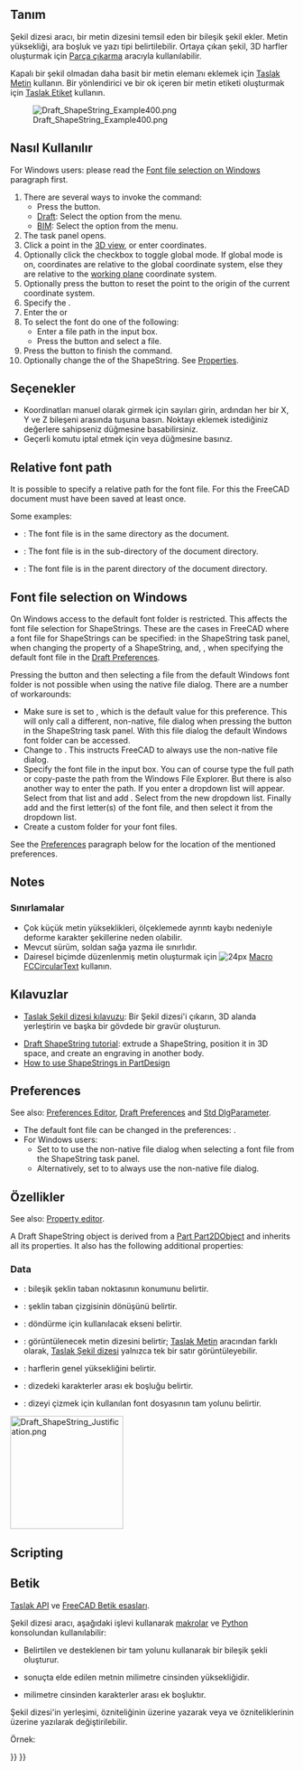 <languages/>

{{Docnav
|[[Draft_Facebinder|Facebinder]]
|[[Draft_Hatch|Hatch]]
|[[Draft_Workbench|Draft]]
|IconL=Draft_Facebinder.svg 
|IconR=Draft_Hatch.svg 
|IconC=Workbench_Draft.svg
}}

<div class="mw-translate-fuzzy">
{{GuiCommand/tr
|Name=Draft ShapeString
|Name/tr=Şekil dizesi
|MenuLocation=Taslak → Şekil dizesi
|Workbenches=[[Draft_Workbench/tr|Taslak]], [[Arch_Workbench/tr|Yapı]]
|Shortcut={{KEY|S}} {{KEY|S}}
|Version=0.14
|SeeAlso=[[Draft Text/tr|Metin]], [[Part Extrude/tr|Parça çıkarma]],<br /> [[Macro_Fonts_Win10_PYMP/tr|Macro Fonts Win10 PYMP]] [[Image:Macro_Fonts_Win10_PYMP.png|24px]]
}}
</div>

<span id="Description"></span>
== Tanım ==

<div class="mw-translate-fuzzy">
Şekil dizesi aracı, bir metin dizesini temsil eden bir bileşik şekil ekler. Metin yüksekliği, ara boşluk ve yazı tipi belirtilebilir.
Ortaya çıkan şekil, 3D harfler oluşturmak için [[Part Extrude/tr|Parça çıkarma]] aracıyla kullanılabilir.
</div>

<div class="mw-translate-fuzzy">
Kapalı bir şekil olmadan daha basit bir metin elemanı eklemek için [[Draft Text/tr|Taslak Metin]] kullanın. Bir yönlendirici ve bir ok içeren bir metin etiketi oluşturmak için [[Draft Label/tr|Taslak Etiket]] kullanın.
</div>

[[Image:Draft_ShapeString_Example400.png]]
<div class="mw-translate-fuzzy">

{{Caption | Şekil dizesini konumlandırmak için tek nokta gerekli}}
</div>

<span id="Usage"></span>
<div class="mw-translate-fuzzy">
== Nasıl Kullanılır ==
</div>

For Windows users: please read the [[#Font_file_selection_on_Windows|Font file selection on Windows]] paragraph first.

# There are several ways to invoke the command:
#* Press the {{Button|[[Image:Draft_ShapeString.svg|16px]] [[Draft_ShapeString|Shape from text]]}} button.
#* [[Draft_Workbench|Draft]]: Select the {{MenuCommand|Drafting → [[Image:Draft_ShapeString.svg|16px]] Shape from text}} option from the menu.
#* [[BIM_Workbench|BIM]]: Select the {{MenuCommand|Annotation → [[Image:Draft_ShapeString.svg|16px]] Shape from text}} option from the menu.
# The {{MenuCommand|ShapeString}} task panel opens.
# Click a point in the [[3D_view|3D view]], or enter coordinates.
# Optionally click the {{MenuCommand|Global}} checkbox to toggle global mode. If global mode is on, coordinates are relative to the global coordinate system, else they are relative to the [[Draft_SelectPlane|working plane]] coordinate system. {{Version|1.1}}
# Optionally press the {{Button|Reset Point}} button to reset the point to the origin of the current coordinate system.
# Specify the {{MenuCommand|Height}}.
# Enter the {{MenuCommand|String}}{{VersionNoteMinus|1.0}} or {{MenuCommand|Text}}{{VersionNote|1.1}} 
# To select the font do one of the following:
#* Enter a file path in the {{MenuCommand|Font file}} input box.
#* Press the {{Button|...}} button and select a file.
# Press the {{Button|OK}} button to finish the command.
# Optionally change the {{PropertyData|Justification}} of the ShapeString. See [[#Properties|Properties]].

<span id="Options"></span>
== Seçenekler ==

<div class="mw-translate-fuzzy">
* Koordinatları manuel olarak girmek için sayıları girin, ardından her bir X, Y ve Z bileşeni arasında {{KEY | Enter}} tuşuna basın. Noktayı eklemek istediğiniz değerlere sahipseniz {{Button | [[Image: Draft_AddPoint.svg | 16px]] Nokta ekle}} düğmesine basabilirsiniz.
* Geçerli komutu iptal etmek için {{KEY | Esc}} veya {{Button | Close}} düğmesine basınız.
</div>

==Relative font path==

{{version|1.1}}

It is possible to specify a relative path for the font file. For this the FreeCAD document must have been saved at least once.

Some examples:
* {{FileName|./SomeFont.ttf}}: The font file is in the same directory as the document.
* {{FileName|./MyDirectory/SomeFont.ttf}}: The font file is in the {{FileName|MyDirectory}} sub-directory of the document directory.
* {{FileName|../SomeFont.ttf}}: The font file is in the parent directory of the document directory.

==Font file selection on Windows==

On Windows access to the default font folder is restricted. This affects the font file selection for ShapeStrings. These are the cases in FreeCAD where a font file for ShapeStrings can be specified: in the ShapeString task panel, when changing the {{PropertyData|Font File}} property of a ShapeString, and, {{VersionMinus|1.0}}, when specifying the default font file in the [[Draft_Preferences#Texts_and_dimensions|Draft Preferences]].

Pressing the {{Button|...}} button and then selecting a file from the default Windows font folder is not possible when using the native file dialog. There are a number of workarounds:
* Make sure {{MenuCommand|DontUseNativeFontDialog}} is set to {{True}}, which is the default value for this preference. This will only call a different, non-native, file dialog when pressing the {{Button|...}} button in the ShapeString task panel. With this file dialog the default Windows font folder can be accessed.
* Change {{MenuCommand|DontUseNativeDialog}} to {{True}}. This instructs FreeCAD to always use the non-native file dialog.
* Specify the font file in the input box. You can of course type the full path or copy-paste the path from the Windows File Explorer. But there is also another way to enter the path. If you enter {{Value|C:\}} a dropdown list will appear. Select {{Value|Windows}} from that list and add {{Value|\F}}. Select {{Value|Fonts}} from the new dropdown list. Finally add {{Value|\}} and the first letter(s) of the font file, and then select it from the dropdown list.
* Create a custom folder for your font files.

See the [[#Preferences|Preferences]] paragraph below for the location of the mentioned preferences.

==Notes==

<div class="mw-translate-fuzzy">
=== Sınırlamalar === 
* Çok küçük metin yükseklikleri, ölçeklemede ayrıntı kaybı nedeniyle deforme karakter şekillerine neden olabilir. 
* Mevcut sürüm, soldan sağa yazma ile sınırlıdır. 
* Dairesel biçimde düzenlenmiş metin oluşturmak için [[File: FCCircularTextButtom.png | 24px]] [[Macro_FCCircularText/tr|Macro FCCircularText]] kullanın.
</div>

<span id="Tutorials"></span>
<div class="mw-translate-fuzzy">
== Kılavuzlar ==
* [[Draft_ShapeString_tutorial/tr|Taslak Şekil dizesi kılavuzu]]: Bir Şekil dizesi'i çıkarın, 3D alanda yerleştirin ve başka bir gövdede bir gravür oluşturun.
</div>

* [[Draft_ShapeString_tutorial|Draft ShapeString tutorial]]: extrude a ShapeString, position it in 3D space, and create an engraving in another body.
* [https://forum.freecadweb.org/viewtopic.php?f=3&t=36623 How to use ShapeStrings in PartDesign]

==Preferences==

See also: [[Preferences_Editor|Preferences Editor]], [[Draft_Preferences|Draft Preferences]] and [[Std_DlgParameter|Std DlgParameter]].

* The default font file can be changed in the preferences: {{MenuCommand|Edit → Preferences... → Draft → Texts and dimensions → Default ShapeString font file}}.
* For Windows users:
** Set {{MenuCommand|Tools → Edit parameters... → BaseApp → Preferences → Dialog → DontUseNativeFontDialog}} to {{True}} to use the non-native file dialog when selecting a font file from the ShapeString task panel.
** Alternatively, set {{MenuCommand|Tools → Edit parameters... → BaseApp → Preferences → Dialog → DontUseNativeDialog}} to {{True}} to always use the non-native file dialog.

<span id="Properties"></span>
== Özellikler ==

See also: [[Property_editor|Property editor]].

A Draft ShapeString object is derived from a [[Part_Part2DObject|Part Part2DObject]] and inherits all its properties. It also has the following additional properties:

===Data===

{{TitleProperty|Draft}}

<div class="mw-translate-fuzzy">
*{{PropertyData | Position}}: bileşik şeklin taban noktasının konumunu belirtir. 
* {{PropertyData | Angle}}: şeklin taban çizgisinin dönüşünü belirtir. 
* {{PropertyData | Axis}}: döndürme için kullanılacak ekseni belirtir. 
* {{PropertyData | String}}: görüntülenecek metin dizesini belirtir; [[Draft Text/tr|Taslak Metin]] aracından farklı olarak, [[Draft ShapeString/tr|Taslak Şekil dizesi]] yalnızca tek bir satır görüntüleyebilir. 
* {{PropertyData | Size}}: harflerin genel yüksekliğini belirtir. 
* {{PropertyData | Tracking}}: dizedeki karakterler arası ek boşluğu belirtir. 
* {{PropertyData | Font File}}: dizeyi çizmek için kullanılan font dosyasının tam yolunu belirtir.
</div>

[[Image:Draft_ShapeString_Justification.png|200px]]
{{Caption|The height of the red rectangle (solid line) is equal to the cap height.<br>
The height of the green rectangle (dashed line) is equal to the shape height.<br>
The corners, the midpoints of the edges, and the center of the rectangles<br>
match the 9 justification options: Top-Left to Bottom-Right.}}

==Scripting==

<div class="mw-translate-fuzzy">
== Betik ==
{{Emphasis|Ayrıca bkz.:}} [[Draft API/tr|Taslak API]] ve [[FreeCAD Scripting Basics/tr|FreeCAD Betik esasları]].
</div>

<div class="mw-translate-fuzzy">
Şekil dizesi aracı, aşağıdaki işlevi kullanarak [[macros/tr|makrolar]] ve [[Python/tr|Python]] konsolundan kullanılabilir:
</div>

{{Code|code=
shapestring = make_shapestring(String, FontFile, Size=100, Tracking=0)
}}

<div class="mw-translate-fuzzy">
* Belirtilen {{incode | String}} ve desteklenen bir {{incode | FontFile}} tam yolunu kullanarak bir {{incode | ShapeString}} bileşik şekli oluşturur. 
* {{incode | Size}} sonuçta elde edilen metnin milimetre cinsinden yüksekliğidir. 
* {{incode | Tracking}} milimetre cinsinden karakterler arası ek boşluktır.
</div>

Şekil dizesi'in yerleşimi, {{incode | Placement}} özniteliğinin üzerine yazarak veya {{incode | Placement.Base}} ve {{incode | Placement.Rotation}} özniteliklerinin üzerine yazılarak değiştirilebilir.

Örnek:

{{Code|code=
import FreeCAD as App
import Draft

doc = App.newDocument()

font1 = "/usr/share/fonts/truetype/msttcorefonts/Arial.ttf"
font2 = "/usr/share/fonts/truetype/dejavu/DejaVuSerif.ttf"
font3 = "/usr/share/fonts/truetype/freefont/FreeSerifItalic.ttf"

S1 = Draft.make_shapestring("This is a sample text", font1, 200)

S2 = Draft.make_shapestring("Inclined text", font2, 200, 10)

zaxis = App.Vector(0, 0, 1)
p2 = App.Vector(-1000, 500, 0)
place2 = App.Placement(p2, App.Rotation(zaxis, 45))
S2.Placement = place2

S3 = Draft.make_shapestring("Upside-down text", font3, 200, 10)
S3.Placement.Base = App.Vector(0, -1000, 0)
S3.Placement.Rotation = App.Rotation(zaxis, 180)

doc.recompute()
}}


<div class="mw-translate-fuzzy">
{{Draft Tools navi/tr}}
{{Userdocnavi/tr}}
</div>

{{Draft Tools navi{{#translation:}}}}
{{Userdocnavi{{#translation:}}}}